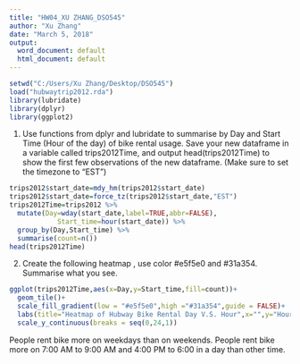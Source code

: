 ---
title: "HW04_XU ZHANG_DSO545"
author: "Xu Zhang"
date: "March 5, 2018"
output:
  word_document: default
  html_document: default
---

```{r }
setwd("C:/Users/Xu Zhang/Desktop/DSO545")
load("hubwaytrip2012.rda")
library(lubridate)
library(dplyr)
library(ggplot2)
```

1.	Use functions from dplyr and lubridate to summarise by Day and Start Time (Hour of the day) of bike rental usage. Save your new dataframe in a variable called trips2012Time, and output head(trips2012Time) to show the first few observations of the new dataframe. (Make sure to set the timezone to "EST")

```{r }
trips2012$start_date=mdy_hm(trips2012$start_date)
trips2012$start_date=force_tz(trips2012$start_date,"EST")
trips2012Time=trips2012 %>%
  mutate(Day=wday(start_date,label=TRUE,abbr=FALSE),
            Start_time=hour(start_date)) %>%
  group_by(Day,Start_time) %>%
  summarise(count=n())
head(trips2012Time)

```

2.	Create the following heatmap , use color #e5f5e0 and #31a354. Summarise what you see.

```{r , echo=TRUE}
ggplot(trips2012Time,aes(x=Day,y=Start_time,fill=count))+
  geom_tile()+
  scale_fill_gradient(low = "#e5f5e0",high ="#31a354",guide = FALSE)+
  labs(title="Heatmap of Hubway Bike Rental Day V.S. Hour",x="",y="Hour of the Day")+
  scale_y_continuous(breaks = seq(0,24,1))
```

People rent bike more on weekdays than on weekends. People rent bike more on 7:00 AM to 9:00 AM and 4:00 PM to 6:00 in a day than other time.
